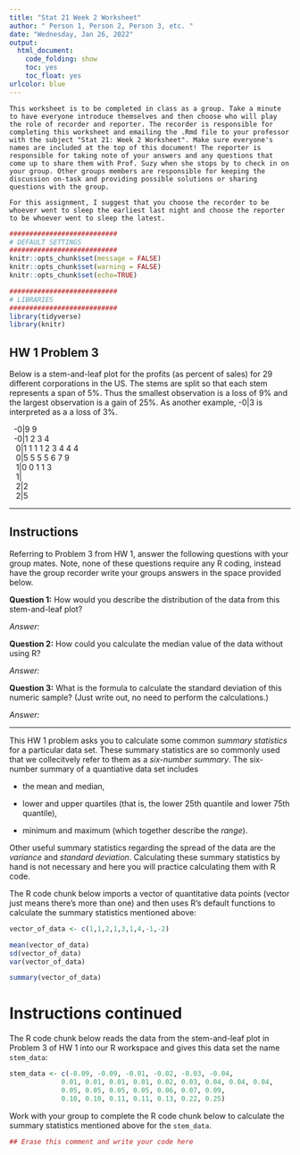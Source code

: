 ```yaml
---
title: "Stat 21 Week 2 Worksheet"
author: " Person 1, Person 2, Person 3, etc. "
date: "Wednesday, Jan 26, 2022"
output:
  html_document:
    code_folding: show
    toc: yes
    toc_float: yes
urlcolor: blue
---
```


```asis
This worksheet is to be completed in class as a group. Take a minute to have everyone introduce themselves and then choose who will play the role of recorder and reporter. The recorder is responsible for completing this worksheet and emailing the .Rmd file to your professor with the subject "Stat 21: Week 2 Worksheet". Make sure everyone's names are included at the top of this document! The reporter is responsible for taking note of your answers and any questions that come up to share them with Prof. Suzy when she stops by to check in on your group. Other groups members are responsible for keeping the discussion on-task and providing possible solutions or sharing questions with the group. 

For this assignment, I suggest that you choose the recorder to be whoever went to sleep the earliest last night and choose the reporter to be whoever went to sleep the latest. 
```


```r
###########################
# DEFAULT SETTINGS
###########################
knitr::opts_chunk$set(message = FALSE) 
knitr::opts_chunk$set(warning = FALSE)  
knitr::opts_chunk$set(echo=TRUE)       

###########################
# LIBRARIES
###########################
library(tidyverse)
library(knitr)
```




## HW 1 Problem 3 

Below is a stem-and-leaf plot for the profits (as percent of sales) for 29 different corporations in the US. The stems are split so that each stem represents a span of $5\%$. Thus the smallest observation is a loss of $9\%$ and the largest observation is a gain of $25\%$. As another example, -0|3 is interpreted as a a loss of $3\%$. 

|   -0|9 9 
|   -0|1 2 3 4
|    0|1 1 1 1 2 3 4 4 4 
|    0|5 5 5 5 6 7 9
|    1|0 0 1 1 3 
|    1|
|    2|2 
|    2|5 



***

## Instructions 

Referring to Problem 3 from HW 1, answer the following questions with your group mates. Note, none of these questions require any R coding, instead have the group recorder write your groups answers in the space provided below. 

**Question 1:** How would you describe the distribution of the data from this stem-and-leaf plot?

*Answer:* 



**Question 2:** How could you calculate the median value of the data without using R?


*Answer:* 



**Question 3:** What is the formula to calculate the standard deviation of this numeric sample? (Just write out, no need to perform the calculations.)

*Answer:*

*** 

This HW 1 problem asks you to calculate some common *summary statistics* for a particular data set. These summary statistics are so commonly used that we collecitvely refer to them as a *six-number summary*. The six-number summary of a quantiative data set includes 

- the mean and median,

- lower and upper quartiles (that is, the lower 25th quantile and lower 75th quantile),

- minimum and maximum (which together describe the *range*).

Other useful summary statistics regarding the spread of the data are the *variance* and *standard deviation*. Calculating these summary statistics by hand is not necessary and here you will practice calculating them with R code. 

The R code chunk below imports a vector of quantitative data points (vector just means there's more than one) and then uses R's default functions to calculate the summary statistics mentioned above: 

```r
vector_of_data <- c(1,1,2,1,3,1,4,-1,-2)

mean(vector_of_data)
sd(vector_of_data)
var(vector_of_data)

summary(vector_of_data)
```



# Instructions continued 


The R code chunk below reads the data from the stem-and-leaf plot in Problem 3 of HW 1 into our R workspace and gives this data set the name `stem_data`: 
```r
stem_data <- c(-0.09, -0.09, -0.01, -0.02, -0.03, -0.04, 
             0.01, 0.01, 0.01, 0.01, 0.02, 0.03, 0.04, 0.04, 0.04, 
             0.05, 0.05, 0.05, 0.05, 0.06, 0.07, 0.09, 
             0.10, 0.10, 0.11, 0.11, 0.13, 0.22, 0.25)
```

Work with your group to complete the R code chunk below to calculate the summary statistics mentioned above for the `stem_data`. 

```r
## Erase this comment and write your code here 
```
